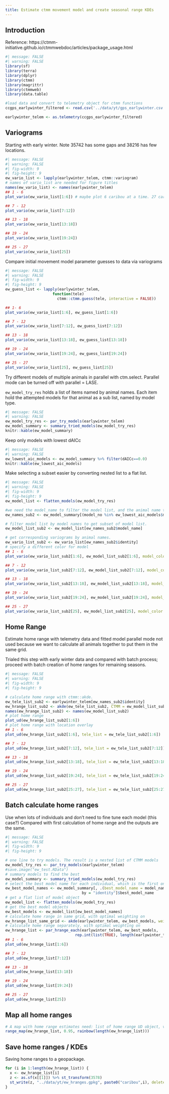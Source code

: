 ```yaml
---
title: Estimate ctmm movement model and create seasonal range KDEs
---
```


## Introduction

Reference: https://ctmm-initiative.github.io/ctmmwebdoc/articles/package_usage.html

```r
#| message: FALSE
#| warning: FALSE
library(sf)
library(terra)
library(dplyr)
library(ctmm)
library(magrittr)
library(ctmmweb)
library(data.table)

#load data and convert to telemetry object for ctmm functions
ccgps_earlywinter_filtered <- read.csv('../data/yt/gps_earlywinter.csv')

earlywinter_telem <- as.telemetry(ccgps_earlywinter_filtered)
```

## Variograms

Starting with early winter.
Note 35742 has some gaps and 38216 has few locations. 

```r
#| message: FALSE
#| warning: FALSE
#| fig-width: 9
#| fig-height: 9
ew_vario_list <- lapply(earlywinter_telem, ctmm::variogram)
# names of vario_list are needed for figure titles
names(ew_vario_list) <- names(earlywinter_telem)
## 1 - 6
plot_vario(ew_vario_list[1:6]) # maybe plot 6 caribou at a time. 27 caribou total. 

## 7 - 12
plot_vario(ew_vario_list[7:12])

## 13 - 18
plot_vario(ew_vario_list[13:18])

## 19 - 24
plot_vario(ew_vario_list[19:24])

## 25 - 27
plot_vario(ew_vario_list[25])
```

Compare initial movement model parameter guesses to data via variograms

```r
#| message: FALSE
#| warning: FALSE
#| fig-width: 9
#| fig-height: 9
ew_guess_list <- lapply(earlywinter_telem,
                     function(tele)
                       ctmm::ctmm.guess(tele, interactive = FALSE))

## 1- 6
plot_vario(ew_vario_list[1:6], ew_guess_list[1:6])

## 7 - 12
plot_vario(ew_vario_list[7:12], ew_guess_list[7:12])

## 13 - 18
plot_vario(ew_vario_list[13:18], ew_guess_list[13:18])

## 19 - 24
plot_vario(ew_vario_list[19:24], ew_guess_list[19:24])

## 25 - 27
plot_vario(ew_vario_list[25], ew_guess_list[25])
```

Try different models of multiple animals in parallel with ctm.select. Parallel mode can be turned off with parallel = LASE.

`ew_model_try_res` holds a list of items named by animal names. Each item hold the attempted models for that animal as a sub list, named by model type.

```r
#| message: FALSE
#| warning: FALSE
ew_model_try_res <- par_try_models(earlywinter_telem)
ew_model_summary <- summary_tried_models(ew_model_try_res)
knitr::kable(ew_model_summary)
```

Keep only models with lowest dAICc

```r
#| message: FALSE
#| warning: FALSE
ew_lowest_aic_models <- ew_model_summary %>% filter(dAICc==0.0)
knitr::kable(ew_lowest_aic_models)
```

Make selecting a subset easier by converting nested list to a flat list.

```r
#| message: FALSE
#| warning: FALSE
#| fig-width: 9
#| fig-height: 9
ew_model_list <- flatten_models(ew_model_try_res)

#we need the model_name to filter the model list, and the animal name to filter the variograms
ew_names_sub2 <- ew_model_summary[(model_no %in% ew_lowest_aic_models$model_no), .(model_name, identity)]

# filter model list by model names to get subset of model list.
ew_model_list_sub2 <- ew_model_list[ew_names_sub2$model_name]

# get corresponding variograms by animal names.
ew_vario_list_sub2 <- ew_vario_list[ew_names_sub2$identity]
# specify a different color for model
## 1 - 6
plot_vario(ew_vario_list_sub2[1:6], ew_model_list_sub2[1:6], model_color = "purple")

## 7 - 12
plot_vario(ew_vario_list_sub2[7:12], ew_model_list_sub2[7:12], model_color = "purple")

## 13 - 18
plot_vario(ew_vario_list_sub2[13:18], ew_model_list_sub2[13:18], model_color = "purple")

## 19 - 24
plot_vario(ew_vario_list_sub2[19:24], ew_model_list_sub2[19:24], model_color = "purple")

## 25 - 27
plot_vario(ew_vario_list_sub2[25], ew_model_list_sub2[25], model_color = "purple")

```

## Home Range

Estimate home range with telemetry data and fitted model parallel mode not used because we want to calculate all animals together to put them in the same grid.

Trialed this step with early winter data and compared with batch process; proceed with batch creation of home ranges  for remaining seasons. 

```r
#| message: FALSE
#| warning: FALSE
#| fig-width: 9
#| fig-height: 9

# calculate home range with ctmm::akde. 
ew_tele_list_sub2 <- earlywinter_telem[ew_names_sub2$identity]
ew_hrange_list_sub2 <- akde(ew_tele_list_sub2, CTMM = ew_model_list_sub2)
names(ew_hrange_list_sub2) <- names(ew_model_list_sub2)
# plot home range
plot_ud(ew_hrange_list_sub2[1:6])
# plot home range with location overlay
## 1 - 6
plot_ud(ew_hrange_list_sub2[1:6], tele_list = ew_tele_list_sub2[1:6])

## 7 - 12
plot_ud(ew_hrange_list_sub2[7:12], tele_list = ew_tele_list_sub2[7:12])

## 13 - 18
plot_ud(ew_hrange_list_sub2[13:18], tele_list = ew_tele_list_sub2[13:18])

## 19 - 24
plot_ud(ew_hrange_list_sub2[19:24], tele_list = ew_tele_list_sub2[19:24])

## 25 - 27
plot_ud(ew_hrange_list_sub2[25:27], tele_list = ew_tele_list_sub2[25:27])
```

## Batch calculate home ranges 

Use when lots of individuals and don't need to fine tune each model (this case?)
Compared with first calculation of home range and the outputs are the same. 

```r
#| message: FALSE
#| warning: FALSE
#| fig-width: 9
#| fig-height: 9

# one line to try models. The result is a nested list of CTMM models
ew_model_try_res <- par_try_models(earlywinter_telem)
#save.image("ew_test.RData")
# summary models to find the best
ew_model_summary <- summary_tried_models(ew_model_try_res)
# select the best model name for each individual, which is the first one with 0 AICc
ew_best_model_names <- ew_model_summary[, .(best_model_name = model_name[1]),
                                  by = "identity"]$best_model_name
# get a flat list of model object
ew_model_list <- flatten_models(ew_model_try_res)
# get the best model objects
ew_best_models <- ew_model_list[ew_best_model_names]
# calculate home range in same grid, with optimal weighting on
ew_hrange_list_same_grid <- akde(earlywinter_telem, ew_best_models, weights = TRUE)
# calculate home range separately, with optimal weighting on
ew_hrange_list <- par_hrange_each(earlywinter_telem, ew_best_models,
                               rep.int(list(TRUE), length(earlywinter_telem)))
## 1 - 6
plot_ud(ew_hrange_list[1:6])

## 7 - 12
plot_ud(ew_hrange_list[7:12])

## 13 - 18
plot_ud(ew_hrange_list[13:18])

## 19 - 24
plot_ud(ew_hrange_list[19:24])

## 25 - 27
plot_ud(ew_hrange_list[25])
```

## Map all home ranges

```r
# A map with home range estimates need: list of home range UD object, vector of level.UD in ctmm::plot.telemetry, a vector of color names for each home range estimate.
range_map(ew_hrange_list, 0.95, rainbow(length(ew_hrange_list)))

```

## Save home ranges / KDEs

Saving home ranges to a geopackage. 

```r
for (i in 1:length(ew_hrange_list)) {
  x <- ew_hrange_list[i]
  z <- as.sf(x[[1]]) %>% st_transform(3578)
  st_write(z, "../data/yt/ew_hranges.gpkg", paste0("caribou",i), delete_layer=TRUE)
}

```

